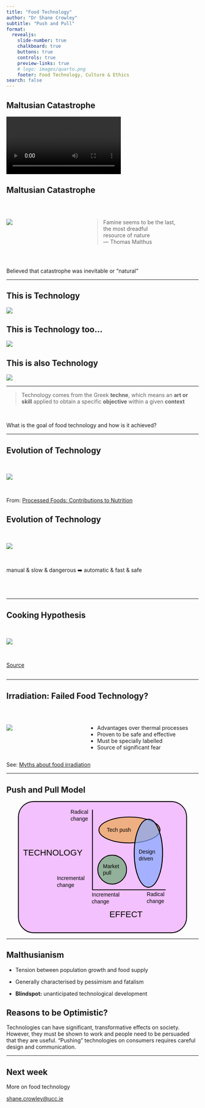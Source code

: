 ```yaml
---
title: "Food Technology"
author: "Dr Shane Crowley"
subtitle: "Push and Pull"
format:
  revealjs: 
    slide-number: true
    chalkboard: true
    buttons: true
    controls: true
    preview-links: true
    # logo: images/quarto.png
    footer: Food Technology, Culture & Ethics 
search: false
---
```


## Maltusian Catastrophe

![](vids/malthus.mp4)

## Maltusian Catastrophe

<br>

::::{.columns}
::: {.column width="40%"}
![](img/malthus.jpeg)
:::

::: {.column width="60%"}
> Famine seems to be the last,<br>
the most dreadful<br>
resource of nature<br>
— Thomas Malthus
:::
::::

<br>

Believed that catastrophe was inevitable or "natural"

---

## This is Technology

![](img/supermarket2.jpg)

## This is Technology too...

![](img/industry.jpg)
        
## This is also Technology

![](img/spherification.jpg)

---

> Technology comes from the Greek **techne**, which
means an **art or skill** applied to obtain a
specific **objective** within a given **context**

<br>

What is the goal of food technology and how is it achieved?

---

## Evolution of Technology

<br>

![](img/food_tech_history.png)

<br>

From: [Processed Foods: Contributions to Nutrition](https://academic.oup.com/ajcn/article/99/6/1525/4577499)

## Evolution of Technology

<br>

![](img/tech_evo.png)

<br>

manual & slow & dangerous ➡️  automatic & fast & safe

<br>

## {background-image="https://media.giphy.com/media/TgMEUOhi0ET432dnPH/giphy.gif"} 

---

## Cooking Hypothesis

<br>

![](img/cook_hypo.png)

<br>

[Source](https://pubmed.ncbi.nlm.nih.gov/17827047/)

## {background-image="https://thumbs.gfycat.com/IllfatedWavyBarnowl-small.gif"} 

---

## Irradiation: Failed Food Technology?

<br>

::::{.columns}
::: {.column width="40%"}
![](img/irrade.jpg)
:::

::: {.column width="60%"}
- Advantages over thermal processes
- Proven to be safe and effective
- Must be specially labelled
- Source of significant fear
:::
::::

See: [Myths about food irradiation](https://ccr.ucdavis.edu/food-irradiation/myths-about-food-irradiation)

---

## Push and Pull Model

<svg width="236.82mm" height="161.99mm" version="1.1" viewBox="0 0 336.82 261.99" xmlns="http://www.w3.org/2000/svg" xmlns:xlink="http://www.w3.org/1999/xlink">
    <g transform="translate(97.584 -43.534)">
     <g stroke="#000">
      <rect x="-96.752" y="44.367" width="335.16" height="260.32" ry="30.469" fill="#eaf" fill-opacity=".7098" stroke-linecap="round" stroke-width="1.665"/>
      <path d="m50.81 60.72v158.75h145.14v-0.75595" fill="none" stroke-width="1.665"/>
      <g stroke-linecap="round">
       <ellipse cx="124.52" cy="100.79" rx="60.854" ry="25.702" fill="#eeaa56" fill-opacity=".73333" stroke-width="1.665"/>
       <ellipse transform="rotate(-90)" cx="-146.9" cy="162.31" rx="67.57" ry="28.261" fill="#80aaff" fill-opacity=".67059" stroke-width="1.8397"/>
       <circle cx="90.119" cy="179.4" r="28.726" fill="#6daa72" fill-opacity=".7098" stroke-width="1.665"/>
      </g>
     </g>
     <g fill="#000000" font-family="sans-serif">
      <text transform="translate(-39.838 .62164)" font-size="16.933px" style="line-height:1.25;shape-inside:url(#rect1532);white-space:pre" xml:space="preserve"><tspan x="-47.625" y="150.76517"><tspan style="shape-inside:url(#rect1532)">TECHNOLOGY</tspan></tspan></text>
      <text transform="translate(132.31 123.12)" font-size="16.933px" style="line-height:1.25;shape-inside:url(#rect1540);white-space:pre" xml:space="preserve"><tspan x="-47.625" y="150.76517"><tspan font-size="16.933px">EFFECT</tspan></tspan></text>
      <g font-size="10.583px">
       <text transform="translate(126.96 -40.937)" style="line-height:1.25;shape-inside:url(#rect1546);white-space:pre" xml:space="preserve"><tspan x="-47.625" y="144.97187"><tspan>Tech push</tspan></tspan></text>
       <text transform="translate(190.57 2.8952)" style="line-height:1.25;shape-inside:url(#rect1552);white-space:pre" xml:space="preserve"><tspan x="-47.625" y="144.97187"><tspan>Design
   </tspan></tspan><tspan x="-47.625" y="158.201"><tspan>driven</tspan></tspan></text>
       <text transform="translate(119.48 31.226)" style="line-height:1.25;shape-inside:url(#rect1558);white-space:pre" xml:space="preserve"><tspan x="-47.625" y="144.97187"><tspan>Market </tspan></tspan><tspan x="-47.625" y="158.201"><tspan>pull</tspan></tspan></text>
       <text transform="translate(54.799 -76.217)" style="line-height:1.25;shape-inside:url(#rect1564);white-space:pre" xml:space="preserve"><tspan x="-47.625" y="144.97187"><tspan>Radical
   </tspan></tspan><tspan x="-47.625" y="158.201"><tspan>change</tspan></tspan></text>
       <text transform="translate(27.538 55.28)" style="line-height:1.25;shape-inside:url(#rect1582);white-space:pre" xml:space="preserve"><tspan x="-47.625" y="144.97187"><tspan>Incremental
   </tspan></tspan><tspan x="-47.625" y="158.201"><tspan>change</tspan></tspan></text>
       <text transform="translate(97.028 87.887)" style="line-height:1.25;shape-inside:url(#rect1588);white-space:pre" xml:space="preserve"><tspan x="-47.625" y="144.97187"><tspan>Incremental
   </tspan></tspan><tspan x="-47.625" y="158.201"><tspan>change</tspan></tspan></text>
       <text transform="translate(206.61 87.352)" style="line-height:1.25;shape-inside:url(#rect1594);white-space:pre" xml:space="preserve"><tspan x="-47.625" y="144.97187"><tspan>Radical
   </tspan></tspan><tspan x="-47.625" y="158.201"><tspan>change</tspan></tspan></text>
      </g>
     </g>
    </g>
</svg>

---
        
## Malthusianism

- Tension between population growth and food supply

- Generally characterised by pessimism and fatalism

- **Blindspot:** unanticipated technological development

::: {.callout-note}

## Reasons to be Optimistic?

Technologies can have significant, transformative effects on society.
However, they must be shown to work and people need to be persuaded that they are useful.
"Pushing" technologies on consumers requires careful design and communication.

:::

---

## Next week

More on food technology

[shane.crowley@ucc.ie](mailto:shane.crowley@ucc.ie)
